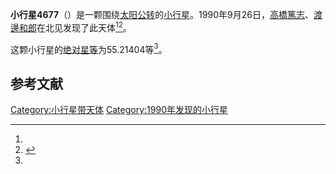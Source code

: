 {{Infobox planet
| bgcolour = #FFFFC0
| name = 4677 Hiroshi
| symbol = 
| image = 
| caption = 
| discovery = yes
| discovery_ref = 
| discoverer = [[高橋篤志|高橋篤志]]、[[渡邊和郎|渡邊和郎]]
| discovery_site = [[北见|北见]] 
| discovered = 1990年9月26日
| designations = yes
| mp_name = 
| named_after = 
| alt_names = 1990 SQ4/ 1968 UF1 / 1976 GZ4 / 1979 TX1 / 1979 WR / 1981 EF49
| mp_category = [[主带小行星|主带小行星]]
| orbit_ref = <ref name="a">[http://ssd.jpl.nasa.gov/sbdb.cgi?sstr=4677 4677 Hiroshi] {{Wayback|url=http://ssd.jpl.nasa.gov/sbdb.cgi?sstr=4677 |date=20201124010206 }}，小行星數據庫瀏覽器（JPL Small-Body Database Browser）－[[美国国家航空航天局|美国国家航空航天局]]喷气推进实验室</ref>
| epoch = 2456400.5 (2013年4月18日更新)
| aphelion = {{convert|3.7379866|AU|km|3|abbr=on|lk=out}}
| perihelion = {{convert|2.5265158|AU|km|3|abbr=on}}
| semimajor = {{convert|3.1322512|AU|km|3|abbr=on}}
| eccentricity = 0.1933866
| period = 2024.805442 [[日|日]]<br />5.54[[儒略年|儒略年]]
| avg_speed = 
| inclination = 0.48244
| asc_node = 12.04940
| mean_anomaly = 
| arg_peri = 55.21404
| satellites = 
| physical_characteristics = yes
| dimensions = 
| mass = 
| density = 
| surface_grav = 
| escape_velocity = 
| sidereal_day = 
| axial_tilt = 
| pole_ecliptic_lat = 
| pole_ecliptic_lon = 
| albedo = 
| temperatures= 
| temp_name1 = 
| mean_temp_1 = 
| max_temp_1 = 
| temp_name2 = 
| max_temp_2 = 
| spectral_type = 
| abs_magnitude = 55.21404
}}

'''小行星4677'''（{{lang-en|4677 Hiroshi}}）是一颗围绕[[太阳|太阳]][[公转|公转]]的[[小行星|小行星]]。1990年9月26日，[[高橋篤志|高橋篤志]]、[[渡邊和郎|渡邊和郎]]在北见发现了此天体<ref name="a" /><ref>{{cite news|title=小行星列表|url=http://cfa-www.harvard.edu/iau/lists/NumberedMPs.txt|accessdate=2013-07-08|newspaper=哈佛大学|archive-date=2008-05-17|archive-url=https://web.archive.org/web/20080517010638/http://cfa-www.harvard.edu/iau/lists/NumberedMPs.txt|dead-url=no}}</ref>。

这颗小行星的[[绝对星等|绝对星等]]为55.21404等<ref name="a" />。

==参考文献==
{{reflist}}
{{Minor Planet Number|[[小行星4676|小行星4676]]|[[小行星4678|小行星4678]]}}

{{小天体}}

[[Category:小行星带天体|Category:小行星带天体]]
[[Category:1990年发现的小行星|Category:1990年发现的小行星]]

{{asteroid-stub}}